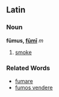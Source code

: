 ==Latin==
===Noun===
'''fūmus, [[Wiktionary Appendix:Latin second declension|fūmī]]''' ''m''

#[[smoke]]
===Related Words===
*[[fumare]]
*[[fumos vendere]]
